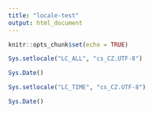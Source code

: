 ```yaml
---
title: "locale-test"
output: html_document
---
```


```r
knitr::opts_chunk$set(echo = TRUE)
```

```r
Sys.setlocale("LC_ALL", "cs_CZ.UTF-8")
```

```r
Sys.Date()
```

```r
Sys.setlocale("LC_TIME", "cs_CZ.UTF-8")
```

```r
Sys.Date()
```
